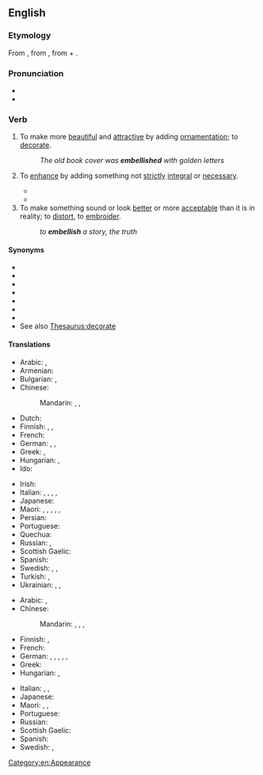 ==English==

===Etymology===
From {{inh|en|enm|embelishen}}, from {{der|en|fro|embellir}}, from {{m|fro|em-}} + {{m|fro|bel}}.

===Pronunciation===
* {{IPA|en|/ɪmˈbɛlɪʃ/|/ɛm-/}}
* {{audio|en|en-us-embellish.ogg|Audio (US)}}

===Verb===
{{en-verb}}

# To make more [[beautiful]] and [[attractive]] by adding [[ornamentation]]; to [[decorate]].
#: ''The old book cover was '''embellished''' with golden letters''
# {{lb|en|by extension}} To [[enhance]] by adding something not [[strictly]] [[integral]] or [[necessary]].
#* {{RQ:Marlowe Tamburlaine|1|I|ii|url=https://books.google.com/books?id=0HFGOmnsvAMC&pg=PP25|A Scythian Shepherd, so '''imbelliſhed'''<br>With Natures pride, and richeſt furniture?<br>His looks do menace heauen & dare the Gods,<br>His fiery eies are fixt vpon the earth.}}
#* {{quote-journal|en|author=Paul Doyle|title=Arsenal's Theo Walcott hits hat-trick in thrilling victory over Newcastle||url=http://www.guardian.co.uk/football/2012/dec/29/arsenal-newcastle-united-premier-league|newspaper={{w|The Guardian}}|city=London|date=29 December 2012|passage=Podolski gave Walcott a chance to further '''embellish''' Arsenal's first-half performance when he eluded James Perch and slipped the ball through to the striker.}}
# To make something sound or look [[better]] or more [[acceptable]] than it is in reality; to [[distort]], to [[embroider]].
#: ''to '''embellish''' a story, the truth''

====Synonyms====
* {{l|en|adorn}}
* {{l|en|beautify}}
* {{l|en|decorate}}
* {{l|en|deck}}
* {{l|en|grace}}
* {{l|en|ornament}}
* {{l|en|prettify}}
* See also [[Thesaurus:decorate]]

====Translations====
{{trans-top|to make more beautiful and attractive}}
* Arabic: {{t+|ar|جَمَّلَ}}, {{t|ar|زَخْرَفَ}}
* Armenian: {{t+|hy|զարդարել}}
* Bulgarian: {{t+|bg|украсявам|sc=Cyrl}}, {{t+|bg|разкрасявам|sc=Cyrl}}
* Chinese:
*: Mandarin: {{t+|cmn|美化|tr=měihuà|sc=Hani}}, {{t+|cmn|修飾|sc=Hani}}, {{t+|cmn|修饰|tr=xiūshì|sc=Hani}}
* Dutch: {{t+|nl|verfraaien}}
* Finnish: {{t+|fi|somistaa}} {{q|make more beautiful and attractive}}, {{t+|fi|kaunistaa}}, {{t+|fi|koristella}} {{q|decorate}}
* French: {{t+|fr|embellir}}
* German: {{t+|de|bereichern}}, {{t+|de|schmücken}}, {{t+|de|verschönern }}
* Greek: {{t+|el|διακοσμώ}}, {{t+|el|στολίζω}}
* Hungarian: {{t+|hu|díszít}}, {{t+|hu|szépít}}
* Ido: {{t+|io|beleskar}}
{{trans-mid}}
* Irish: {{t|ga|maisigh}}
* Italian: {{t+|it|abbellire}}, {{t+|it|agghindare}}, {{t|it|impreziosire}}, {{t+|it|adornare}}, {{t|it|infronzolare}}
* Japanese: {{t+|ja|飾る|tr=かざる, kazaru}}
* Maori: {{t|mi|maihi}}, {{t|mi|whakarārakai}}, {{t|mi|whakarākai}}, {{t|mi|whakarākei}}, {{t|mi|whakahaumako}}, {{t|mi|whakangako}}
* Persian: {{t+|fa|آراستن|tr=ârâstan|sc=fa-Arab}}
* Portuguese: {{t+|pt|embelezar}}
* Quechua: {{t+|qu|achalay}}
* Russian: {{t+|ru|украша́ть|impf}}, {{t+|ru|укра́сить|pf}}
* Scottish Gaelic: {{t|gd|sgeadaich}}
* Spanish: {{t+|es|embellecer}}
* Swedish: {{t+|sv|försköna}}, {{t+|sv|förfina}}, {{t+|sv|utsmycka}}
* Turkish: {{t+|tr|süslemek}}, {{t+|tr|güzelleştirmek}}
* Ukrainian: {{t|uk|прикраша́ти|impf}}, {{t|uk|прикра́шувати|impf}}, {{t|uk|прикра́си́ти|pf}}
{{trans-bottom}}

{{trans-top|to make sound or look better}}
* Arabic: {{t+|ar|جَمَّلَ}}, {{t|ar|زَخْرَفَ}}
* Chinese:
*: Mandarin: {{t+|cmn|點綴|sc=Hani}}, {{t+|cmn|点缀|tr=diǎnzhui|sc=Hani}}, {{t+|cmn|修飾|sc=Hani}}, {{t+|cmn|修饰|tr=xiūshì|sc=Hani}}
* Finnish: {{t+|fi|kaunistella}}, {{t+|fi|parannella}}
* French: {{t+|fr|embellir}}
* German: {{t+|de|ausschmücken}}, {{t+|de|verbrämen}}, {{t+|de|schönreden}}, {{t+|de|verschönern}}, {{t+|de|idealisieren}}, {{t+|de|kaschieren}}
* Greek: {{t+|el|εξωραΐζω}}
* Hungarian: {{t+|hu|szépít}}, {{t+|hu|kiszínez}}
{{trans-mid}}
* Italian: {{t|it|imbellettare}}, {{t+|it|abbellire}}, {{t|it|impreziosire}}
* Japanese: {{t|ja|尾鰭を付ける|tr=おひれをつける, ohire-o tsukeru}}
* Maori: {{t|mi|maihi}}, {{t|mi|whakamōmona kōrero}}, {{t|mi|whakahaumako}}
* Portuguese: {{t+|pt|embelezar}}
* Russian: {{t+|ru|приукра́шивать}}
* Scottish Gaelic: {{t|gd|sgeadaich}}
* Spanish: {{t+|es|adornar}}
* Swedish: {{t+|sv|försköna}}, {{t+|sv|utsmycka}}
{{trans-bottom}}

[[Category:en:Appearance]]